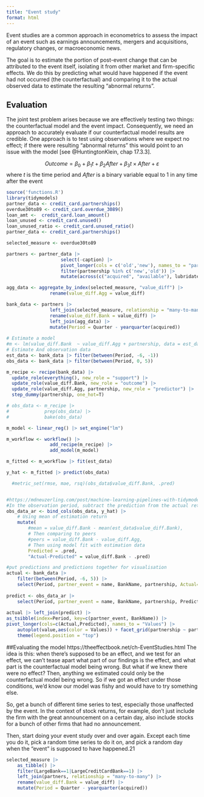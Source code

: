 ```yaml
---
title: "Event study"
format: html
---
```


Event studies are a common approach in econometrics to assess the impact of an event such as earnings announcements, mergers and acquisitions, regulatory changes, or macroeconomic news.

The goal is to estimate the portion of post-event change that can be attributed to the event itself, isolating it from other market and firm-specific effects. We do this by predicting what would have happened if the event had not occurred (the counterfactual) and comparing it to the actual observed data to estimate the resulting "abnormal returns".

## Evaluation

The joint test problem arises because we are effectively testing two things: the counterfactual model and the event impact. Consequently, we need an approach to accurately evaluate if our counterfactual model results are credible. One approach is to test using observations where we expect no effect; if there were resulting "abnormal returns" this would point to an issue with the model [see @HuntingtonKlein, chap 17.3.3]. 


$$
Outcome = \beta_0 + \beta_1t + \beta_2After + \beta_3t\times After+\varepsilon
$$
where $t$ is the time period and $After$ is a binary variable equal to 1 in any time after the event

```r
source('functions.R')
library(tidymodels) 
partner_data <- credit_card.partnerships()
overdue30to89 <- credit_card.overdue_3089()
loan_amt <-  credit_card.loan_amount()
loan_unused <- credit_card.unused()
loan_unused_ratio <- credit_card.unused_ratio()
partner_data <- credit_card.partnerships() 

selected_measure <- overdue30to89

partners <- partner_data |> 
                    select(-caption) |>
                    pivot_longer(cols = c('old','new'), names_to = "partnership", values_to = "BankName") |> 
                    filter(partnership %in% c('new','old')) |>
                    mutate(across(c("acquired", "available"), lubridate::ymd))

agg_data <- aggregate_by_index(selected_measure, "value_diff") |> 
                rename(value_diff.Agg = value_diff) 

bank_data <- partners |> 
                left_join(selected_measure, relationship = "many-to-many") |>
                rename(value_diff.Bank = value_diff) |>
                left_join(agg_data) |>
                mutate(Period = Quarter - yearquarter(acquired)) 
 
# Estimate a model 
#m <- lm(value_diff.Bank  ~ value_diff.Agg + partnership, data = est_data)
# Estimate And observation data
est_data <- bank_data |> filter(between(Period, -6, -1))
obs_data <- bank_data |> filter(between(Period, 0, 5)) 

m_recipe <- recipe(bank_data) |>
  update_role(everything(), new_role = "support") |> 
  update_role(value_diff.Bank, new_role = "outcome") |>
  update_role(value_diff.Agg, partnership, new_role = "predictor") |>
  step_dummy(partnership, one_hot=T)

# obs_data <- m_recipe |>
#             prep(obs_data) |>
#             bake(obs_data)

m_model <- linear_reg() |> set_engine("lm")

m_workflow <- workflow() |>
                add_recipe(m_recipe) |>
                add_model(m_model)

m_fitted <- m_workflow |> fit(est_data)

y_hat <- m_fitted |> predict(obs_data)

  #metric_set(rmse, mae, rsq)(obs_data$value_diff.Bank, .pred)


#https://mdneuzerling.com/post/machine-learning-pipelines-with-tidymodels-and-targets/
#In the observation period, subtract the prediction from the actual return to get the “abnormal return.” 
obs_data_ar <- bind_cols(obs_data, y_hat) |>
    # Using mean of estimation return
    mutate(
        #mean = value_diff.Bank - mean(est_data$value_diff.Bank),
        # Then comparing to peers
        #peers = value_diff.Bank - value_diff.Agg,
        # Then using model fit with estimation data
        Predicted = .pred,
        "Actual-Predicted" = value_diff.Bank - .pred)

#put predictions and predictions together for visualisation
actual <- bank_data |> 
    filter(between(Period, -6, 5)) |> 
    select(Period, partner_event = name, BankName, partnership, Actual=value_diff.Bank) 
   
predict <- obs_data_ar |> 
    select(Period, partner_event = name, BankName, partnership, Predicted) 
    
actual |> left_join(predict) |>
as_tsibble(index=Period, key=c(partner_event, BankName)) |>
pivot_longer(cols=c(Actual,Predicted), names_to = "Values") |> 
    autoplot(value,aes(color = Values)) + facet_grid(partnership ~ partner_event) +
    theme(legend.position = "top")

```

##Evaluating the model
https://theeffectbook.net/ch-EventStudies.html
The idea is this: when there’s supposed to be an effect, and we test for an effect, we can’t tease apart what part of our findings is the effect, and what part is the counterfactual model being wrong. But what if we knew there were no effect? Then, anything we estimated could only be the counterfactual model being wrong. So if we got an effect under those conditions, we’d know our model was fishy and would have to try something else.

So, get a bunch of different time series to test, especially those unaffected by the event. In the context of stock returns, for example, don’t just include the firm with the great announcement on a certain day, also include stocks for a bunch of other firms that had no announcement.

Then, start doing your event study over and over again. Except each time you do it, pick a random time series to do it on, and pick a random day when the “event” is supposed to have happened.21
```r
selected_measure |>
    as_tibble() |>
    filter(LargeBank==1|LargeCreditCardBank==1) |>
    left_join(partners, relationship = "many-to-many") |>
    rename(value_diff.Bank = value_diff) |>
    mutate(Period = Quarter - yearquarter(acquired)) 

```